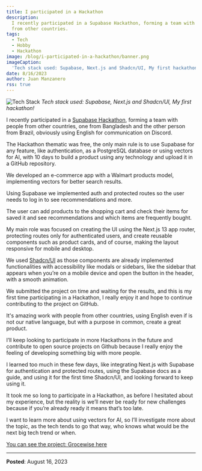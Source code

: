 ```yaml
---
title: I participated in a Hackathon
description:
  I recently participated in a Supabase Hackathon, forming a team with people
  from other countries.
tags:
  - Tech
  - Hobby
  - Hackathon
image: /blog/i-participated-in-a-hackathon/banner.png
imageCaption:
  'Tech stack used: Supabase, Next.js and Shadcn/UI, My first hackathon!'
date: 8/16/2023
author: Juan Manzanero
rss: true
---
```


![Tech Stack](/blog/i-participated-in-a-hackathon/banner.png) _Tech stack used:
Supabase, Next.js and Shadcn/UI, My first hackathon!_

I recently participated in a
[Supabase Hackathon](https://supabase.com/blog/supabase-lw8-hackathon), forming
a team with people from other countries, one from Bangladesh and the other
person from Brazil, obviously using English for communication on Discord.

The Hackathon thematic was free, the only main rule is to use Supabase for any
feature, like authentication, as a PostgreSQL database or using vectors for AI,
with 10 days to build a product using any technology and upload it in a GitHub
repository.

We developed an e-commerce app with a Walmart products model, implementing
vectors for better search results.

Using Supabase we implemented auth and protected routes so the user needs to log
in to see recommendations and more.

The user can add products to the shopping cart and check their items for saved
it and see recommendations and which items are frequently bought.

My main role was focused on creating the UI using the Next.js 13 app router,
protecting routes only for authenticated users, and create reusable components
such as product cards, and of course, making the layout responsive for mobile
and desktop.

We used [Shadcn/UI](https://ui.shadcn.com/) as those components are already
implemented functionalities with accessibility like modals or sidebars, like the
sidebar that appears when you’re on a mobile device and open the button in the
header, with a smooth animation.

We submitted the project on time and waiting for the results, and this is my
first time participating in a Hackathon, I really enjoy it and hope to continue
contributing to the project on GitHub.

It's amazing work with people from other countries, using English even if is not
our native language, but with a purpose in common, create a great product.

I’ll keep looking to participate in more Hackathons in the future and contribute
to open source projects on Github because I really enjoy the feeling of
developing something big with more people.

I learned too much in these few days, like integrating Next.js with Supabase for
authentication and protected routes, using the Supabase docs as a guide, and
using it for the first time Shadcn/UI, and looking forward to keep using it.

It took me so long to participate in a Hackathon, as before I hesitated about my
experience, but the reality is we’ll never be ready for new challenges because
if you’re already ready it means that’s too late.

I want to learn more about using vectors for AI, so I’ll investigate more about
the topic, as the tech tends to go that way, who knows what would be the next
big tech trend or when.

[You can see the project: Grocewise here](https://groce-wise.vercel.app/)

---

**Posted**: August 16, 2023
